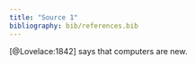```yaml
---
title: "Source 1"
bibliography: bib/references.bib
---
```


[@Lovelace:1842] says that computers are new.

